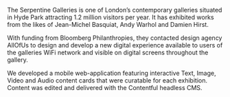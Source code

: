 
The Serpentine Galleries is one of London’s contemporary galleries situated in Hyde Park attracting 1.2 million visitors per year. It has exhibited works from the likes of Jean-Michel Basquiat, Andy Warhol and Damien Hirst.

With funding from Bloomberg Philanthropies, they contacted design agency AllOfUs to design and develop a new digital experience available to users of the galleries WiFi network and visible on digital screens throughout the gallery.

We developed a mobile web-application featuring interactive Text, Image, Video and Audio content cards that were curatable for each exhibition. Content was edited and delivered with the Contentful headless CMS.
